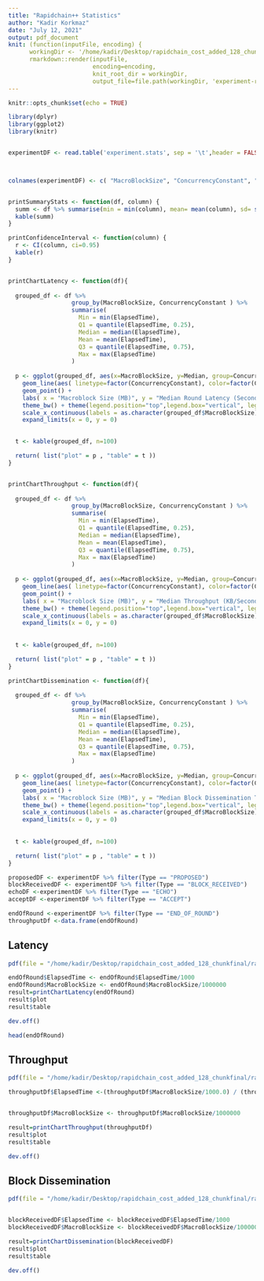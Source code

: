 ```yaml
---
title: "Rapidchain++ Statistics"
author: "Kadir Korkmaz"
date: "July 12, 2021"
output: pdf_document
knit: (function(inputFile, encoding) { 
      workingDir <- '/home/kadir/Desktop/rapidchain_cost_added_128_chunkfinal';
      rmarkdown::render(inputFile,
                        encoding=encoding,
                        knit_root_dir = workingDir,
                        output_file=file.path(workingDir, 'experiment-report.pdf')) })
---
```


```r
knitr::opts_chunk$set(echo = TRUE)
```

```r
library(dplyr)
library(ggplot2)
library(knitr)


experimentDF <- read.table('experiment.stats', sep = '\t',header = FALSE)



colnames(experimentDF) <- c( "MacroBlockSize", "ConcurrencyConstant", "ChunkSize",  "NodeID","Round","Type","ElapsedTime")


printSummaryStats <- function(df, column) {
  summ <- df %>% summarise(min = min(column), mean= mean(column), sd= sd(column), max = max(column))
  kable(summ)
}

printConfidenceInterval <- function(column) {
  r <- CI(column, ci=0.95)
  kable(r)
}


printChartLatency <- function(df){
    
  grouped_df <- df %>% 
                  group_by(MacroBlockSize, ConcurrencyConstant ) %>%
                  summarise(
                    Min = min(ElapsedTime),
                    Q1 = quantile(ElapsedTime, 0.25),
                    Median = median(ElapsedTime),
                    Mean = mean(ElapsedTime),
                    Q3 = quantile(ElapsedTime, 0.75),
                    Max = max(ElapsedTime)
                  )
  
  p <- ggplot(grouped_df, aes(x=MacroBlockSize, y=Median, group=ConcurrencyConstant, color=factor(ConcurrencyConstant))) +
    geom_line(aes( linetype=factor(ConcurrencyConstant), color=factor(ConcurrencyConstant) ))+
    geom_point() +
    labs( x = "Macroblock Size (MB)", y = "Median Round Latency (Seconds)", color = "Cl", linetype="Cl" )+
    theme_bw() + theme(legend.position="top",legend.box="vertical", legend.margin=margin())+
    scale_x_continuous(labels = as.character(grouped_df$MacroBlockSize), breaks = grouped_df$MacroBlockSize) +
    expand_limits(x = 0, y = 0)
  

  t <- kable(grouped_df, n=100)

  return( list("plot" = p , "table" = t ))
}


printChartThroughput <- function(df){
    
  grouped_df <- df %>% 
                  group_by(MacroBlockSize, ConcurrencyConstant ) %>%
                  summarise(
                    Min = min(ElapsedTime),
                    Q1 = quantile(ElapsedTime, 0.25),
                    Median = median(ElapsedTime),
                    Mean = mean(ElapsedTime),
                    Q3 = quantile(ElapsedTime, 0.75),
                    Max = max(ElapsedTime)
                  )
  
  p <- ggplot(grouped_df, aes(x=MacroBlockSize, y=Median, group=ConcurrencyConstant, color=factor(ConcurrencyConstant))) +
    geom_line(aes( linetype=factor(ConcurrencyConstant), color=factor(ConcurrencyConstant) ))+
    geom_point() +
    labs( x = "Macroblock Size (MB)", y = "Median Throughput (KB/Second)", color = "Cl", linetype="Cl" )+
    theme_bw() + theme(legend.position="top",legend.box="vertical", legend.margin=margin())+
    scale_x_continuous(labels = as.character(grouped_df$MacroBlockSize), breaks = grouped_df$MacroBlockSize) +
    expand_limits(x = 0, y = 0) 
    
  
  t <- kable(grouped_df, n=100)

  return( list("plot" = p , "table" = t ))
}

printChartDissemination <- function(df){
    
  grouped_df <- df %>% 
                  group_by(MacroBlockSize, ConcurrencyConstant ) %>%
                  summarise(
                    Min = min(ElapsedTime),
                    Q1 = quantile(ElapsedTime, 0.25),
                    Median = median(ElapsedTime),
                    Mean = mean(ElapsedTime),
                    Q3 = quantile(ElapsedTime, 0.75),
                    Max = max(ElapsedTime)
                  )
  
  p <- ggplot(grouped_df, aes(x=MacroBlockSize, y=Median, group=ConcurrencyConstant, color=factor(ConcurrencyConstant))) +
    geom_line(aes( linetype=factor(ConcurrencyConstant), color=factor(ConcurrencyConstant) ))+
    geom_point() +
    labs( x = "Macroblock Size (MB)", y = "Median Block Dissemination Time (Seconds)", color = "Cl", linetype="Cl" )+
    theme_bw() + theme(legend.position="top",legend.box="vertical", legend.margin=margin())+
    scale_x_continuous(labels = as.character(grouped_df$MacroBlockSize), breaks = grouped_df$MacroBlockSize) +
    expand_limits(x = 0, y = 0) 
    
  
  t <- kable(grouped_df, n=100)

  return( list("plot" = p , "table" = t ))
}


```


```r
proposedDF <- experimentDF %>% filter(Type == "PROPOSED")
blockReceivedDF <- experimentDF %>% filter(Type == "BLOCK_RECEIVED")
echoDF <-experimentDF %>% filter(Type == "ECHO")
acceptDF <-experimentDF %>% filter(Type == "ACCEPT")

endOfRound <-experimentDF %>% filter(Type == "END_OF_ROUND")
throughputDf <-data.frame(endOfRound)

```

\newpage
## Latency

```r

pdf(file = "/home/kadir/Desktop/rapidchain_cost_added_128_chunkfinal/rapidchain_lat.pdf", height = 4, width = 6)

endOfRound$ElapsedTime <- endOfRound$ElapsedTime/1000
endOfRound$MacroBlockSize <- endOfRound$MacroBlockSize/1000000
result=printChartLatency(endOfRound)
result$plot
result$table

dev.off()

head(endOfRound)

```


\newpage
## Throughput

```r

pdf(file = "/home/kadir/Desktop/rapidchain_cost_added_128_chunkfinal/rapidchain_thr.pdf", height = 4, width = 6)

throughputDf$ElapsedTime <-(throughputDf$MacroBlockSize/1000.0) / (throughputDf$ElapsedTime/1000.0)


throughputDf$MacroBlockSize <- throughputDf$MacroBlockSize/1000000

result=printChartThroughput(throughputDf)
result$plot
result$table

dev.off()
```

\newpage
## Block Dissemination

```r

pdf(file = "/home/kadir/Desktop/rapidchain_cost_added_128_chunkfinal/rapidchain_dissemination.pdf", height = 4, width = 6)


blockReceivedDF$ElapsedTime <- blockReceivedDF$ElapsedTime/1000
blockReceivedDF$MacroBlockSize <- blockReceivedDF$MacroBlockSize/1000000

result=printChartDissemination(blockReceivedDF)
result$plot
result$table

dev.off()
```
